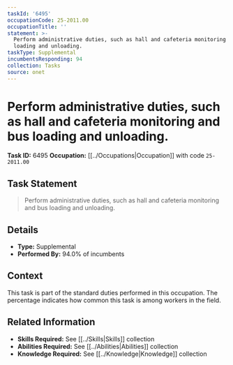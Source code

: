 ```yaml
---
taskId: '6495'
occupationCode: 25-2011.00
occupationTitle: ''
statement: >-
  Perform administrative duties, such as hall and cafeteria monitoring and bus
  loading and unloading.
taskType: Supplemental
incumbentsResponding: 94
collection: Tasks
source: onet
---
```

# Perform administrative duties, such as hall and cafeteria monitoring and bus loading and unloading.

**Task ID:** 6495
**Occupation:** [[../Occupations|Occupation]] with code `25-2011.00`

## Task Statement

> Perform administrative duties, such as hall and cafeteria monitoring and bus loading and unloading.

## Details

- **Type:** Supplemental
- **Performed By:** 94.0% of incumbents

## Context

This task is part of the standard duties performed in this occupation. The percentage indicates how common this task is among workers in the field.

## Related Information

- **Skills Required:** See [[../Skills|Skills]] collection
- **Abilities Required:** See [[../Abilities|Abilities]] collection
- **Knowledge Required:** See [[../Knowledge|Knowledge]] collection
